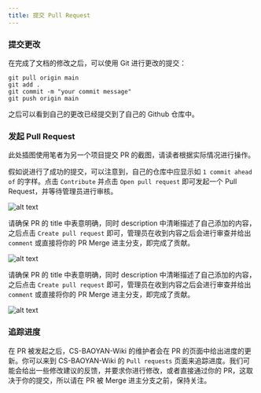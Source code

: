 ```yaml
---
title: 提交 Pull Request
---
```


### 提交更改

在完成了文档的修改之后，可以使用 Git 进行更改的提交：

```shell
git pull origin main
git add .
git commit -m "your commit message"
git push origin main
```

之后可以看到自己的更改已经提交到了自己的 Github 仓库中。

### 发起 Pull Request


<Aside type='note' title='注意'>此处插图使用笔者为另一个项目提交 PR 的截图，请读者根据实际情况进行操作。</Aside>

假如说进行了成功的提交，可以注意到，自己的仓库中应显示如 `1 commit ahead of` 的字样。点击 `Contribute` 并点击 `Open pull request` 即可发起一个 Pull Request，并等待管理员进行审核。

![alt text](../images/贡献指南/pr_1.png)

请确保 PR 的 title 中表意明确，同时 description 中清晰描述了自己添加的内容，之后点击 `Create pull request` 即可，管理员在收到内容之后会进行审查并给出 `comment` 或直接将你的 PR Merge 进主分支，即完成了贡献。

![alt text](../images/贡献指南/pr_2.png)

请确保 PR 的 title 中表意明确，同时 description 中清晰描述了自己添加的内容，之后点击 `Create pull request` 即可，管理员在收到内容之后会进行审查并给出 `comment` 或直接将你的 PR Merge 进主分支，即完成了贡献。

![alt text](../images/贡献指南/pr_2.png)

### 追踪进度

在 PR 被发起之后，CS-BAOYAN-Wiki 的维护者会在 PR 的页面中给出进度的更新。你可以来到 CS-BAOYAN-Wiki 的 `Pull requests` 页面来追踪进度。我们可能会给出一些修改建议的反馈，并要求你进行修改，或者直接通过你的 PR，这取决于你的提交，所以请在 PR 被 Merge 进主分支之前，保持关注。
